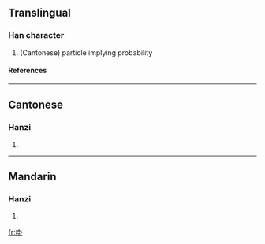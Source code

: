 ==Translingual==
===Han character===
{{Han char|rn=30|rad=口|as=08|sn=11|four=|canj=口土土卜 (RGGY)}}
# (Cantonese) particle implying probability
====References====
{{Han ref|kx=0196.261|hdz=10636.021|uh=5569|ud=21865}}
----
==Cantonese==
===Hanzi===
{{yue-hanzi|jyut=|y=gwa3}}
# {{defn|Cantonese}}
----
==Mandarin==
===Hanzi===
{{cmn-hanzi|pin=[[guà]] ([[gua4]])|wg=kua<sup>4</sup>}}
# {{defn|Mandarin}}

[[fr:啩]]